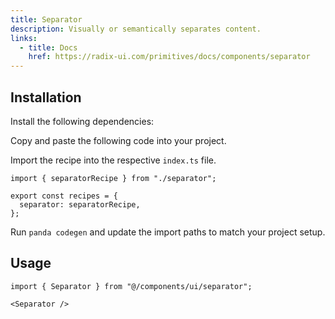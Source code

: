 ```yaml
---
title: Separator
description: Visually or semantically separates content.
links:
  - title: Docs
    href: https://radix-ui.com/primitives/docs/components/separator
---
```


<ComponentPreview name="separator-demo" />

## Installation

<Steps>

<Step>Install the following dependencies:</Step>

<PackageInstaller name="@radix-ui/react-separator" />

<Step>Copy and paste the following code into your project.</Step>

<ComponentSource name="separator.ts" type="recipe" />

<ComponentSource name="separator.tsx" type="component" />

<Step>Import the recipe into the respective `index.ts` file.</Step>

```tsx
import { separatorRecipe } from "./separator";

export const recipes = {
  separator: separatorRecipe,
};
```

<Step>Run `panda codegen` and update the import paths to match your project setup.</Step>

</Steps>

## Usage

```tsx
import { Separator } from "@/components/ui/separator";
```

```tsx
<Separator />
```
